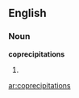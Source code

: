 ==English==

===Noun===
'''coprecipitations'''

# {{plural of|coprecipitation}}

[[ar:coprecipitations]]
